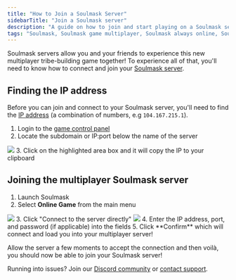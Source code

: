```yaml
---
title: "How to Join a Soulmask Server"
sidebarTitle: "Join a Soulmask server"
description: "A guide on how to join and start playing on a Soulmask server."
tags: "Soulmask, Soulmask game multiplayer, Soulmask always online, Soulmask community server"
---
```


Soulmask servers allow you and your friends to experience this new multiplayer tribe-building game together! To experience all of that, you'll need to know how to connect and join your [Soulmask server](https://berrybyte.net/soulmask-server-hosting).

## Finding the IP address

Before you can join and connect to your Soulmask server, you'll need to find the [IP address](https://whatismyipaddress.com/ip-address) (a combination of numbers, e.g `104.167.215.1`).

1. Login to the [game control panel](https://game.berrybyte.net)
2. Locate the subdomain or IP:port below the name of the server
<Frame>
  <img src="/images/join-server.png" />
</Frame>
3. Click on the highlighted area box and it will copy the IP to your clipboard


## Joining the multiplayer Soulmask server
1. Launch Soulmask
2. Select **Online Game** from the main menu
<Frame>
  <img src="/images/soulmask-online-game.png" />
</Frame>
3. Click "Connect to the server directly"
<Frame>
  <img src="/images/soulmask-connect.png" />
</Frame>
4. Enter the IP address, port, and password (if applicable) into the fields
5. Click **Confirm** which will connect and load you into your multiplayer server!

Allow the server a few moments to accept the connection and then voilà, you should now be able to join your Soulmask server!

Running into issues? Join our [Discord community](https://berrybyte.net/discord) or [contact support](https://berrybyte.net/tickets).